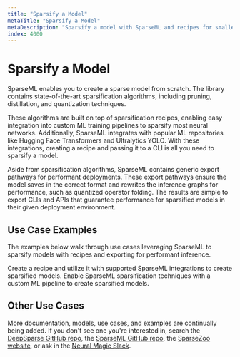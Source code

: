 ```yaml
---
title: "Sparsify a Model"
metaTitle: "Sparsify a Model"
metaDescription: "Sparsify a model with SparseML and recipes for smaller, faster, and cheaper model inferences in deployment"
index: 4000
---
```


# Sparsify a Model

SparseML enables you to create a sparse model from scratch. The library contains state-of-the-art sparsification algorithms, including pruning, distillation, and quantization techniques.

These algorithms are built on top of sparsification recipes, enabling easy integration into custom ML training pipelines to sparsify most neural networks.
Additionally, SparseML integrates with popular ML repositories like Hugging Face Transformers and Ultralytics YOLO. With these integrations, creating a recipe and passing it to a CLI is all you need to sparsify a model.

Aside from sparsification algorithms, SparseML contains generic export pathways for performant deployments.
These export pathways ensure the model saves in the correct format and rewrites the inference graphs for performance, such as quantized operator folding.
The results are simple to export CLIs and APIs that guarantee performance for sparsified models in their given deployment environment.

## Use Case Examples

The examples below walk through use cases leveraging SparseML to sparsify models with recipes and exporting for performant inference.

<LinkCards>
  <LinkCard href="./supported-integrations" heading="Supported Integrations">
    Create a recipe and utilize it with supported SparseML integrations to create sparsified models.
  </LinkCard>

  <LinkCard href="./custom-integrations" heading="Custom Integrations">
    Enable SparseML sparsification techniques with a custom ML pipeline to create sparsified models.
  </LinkCard>
</LinkCards>

## Other Use Cases

More documentation, models, use cases, and examples are continually being added.
If you don't see one you're interested in, search the [DeepSparse GitHub repo](https://github.com/neuralmagic/deepsparse), the [SparseML GitHub repo](https://github.com/neuralmagic/sparseml), the [SparseZoo website](https://sparsezoo.neuralmagic.com/), or ask in the [Neural Magic Slack](https://join.slack.com/t/discuss-neuralmagic/shared_invite/zt-q1a1cnvo-YBoICSIw3L1dmQpjBeDurQ).

